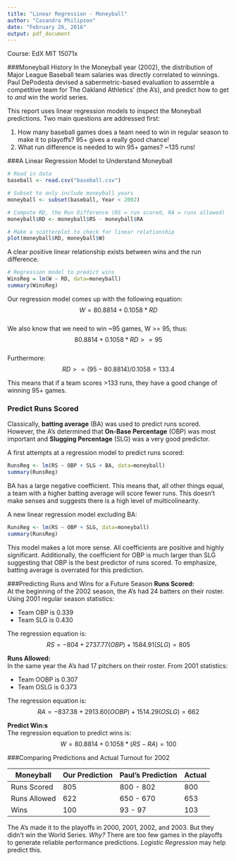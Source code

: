 ```yaml
---
title: "Linear Regression - Moneyball"
author: "Casandra Philipson"
date: "February 26, 2016"
output: pdf_document
---
```

Course: EdX MIT 15071x  
  
###Moneyball History
In the Moneyball year (2002), the distribution of Major League Baseball team salaries was directly correlated to winnings. Paul DePodesta devised a sabermetric-based evaluation to assemble a competitive team for The Oakland Athletics' (the A's), and predict how to get to _and_ win the world series.  

This report uses linear regression models to inspect the Moneyball predictions. Two main questions are addressed first:  
  
1. How many baseball games does a team need to win in regular season to make it to playoffs? 95+ gives a really good chance!  
2. What run difference is needed to win 95+ games? ~135 runs!  

###A Linear Regression Model to Understand Moneyball  

```r
# Read in data
baseball <- read.csv("baseball.csv")

# Subset to only include moneyball years
moneyball <- subset(baseball, Year < 2002)

# Compute RD, the Run Difference (RS = run scored, RA = runs allowed)
moneyball$RD <- moneyball$RS - moneyball$RA

# Make a scatterplot to check for linear relationship
plot(moneyball$RD, moneyball$W)
```

A clear positive linear relationship exists between wins and the run difference.    

```r
# Regression model to predict wins
WinsReg = lm(W ~ RD, data=moneyball)
summary(WinsReg)
```

Our regression model comes up with the following equation:  
$$ W = 80.8814 + 0.1058*RD $$  
We also know that we need to win ~95 games, W >= 95, thus:  
$$ 80.8814 + 0.1058*RD >= 95 $$  
Furthermore:  
$$ RD >= (95-80.8814) / 0.1058 = 133.4 $$  

This means that if a team scores >133 runs, they have a good change of winning 95+ games.  

### Predict Runs Scored
Classically, __batting average__ (BA) was used to predict runs scored. However, the A's determined that __On-Base Percentage__ (OBP) was most important and __Slugging Percentage__ (SLG) was a very good predictor.  
  
A first attempts at a regression model to predict runs scored:

```r
RunsReg <- lm(RS ~ OBP + SLG + BA, data=moneyball)
summary(RunsReg)
```
BA has a large negative coefficient. This means that, all other things equal, a team with a higher batting average will score fewer runs. This doesn't make senses and suggests there is a high level of multicolinearity. 
  
A new linear regression model excluding BA:
```r
RunsReg <- lm(RS ~ OBP + SLG, data=moneyball)
summary(RunsReg)
```

This model makes a lot more sense. All coefficients are positive and highly significant. Additionally, the coefficient for OBP is much larger than SLG suggesting that OBP is the best predictor of runs scored. To emphasize, batting average is overrated for this prediction.

###Predicting Runs and Wins for a Future Season
__Runs Scored:__  
At the beginning of the 2002 season, the A's had 24 batters on their roster. Using 2001 regular season statistics:
  
* Team OBP is 0.339  
* Team SLG is 0.430  
  
The regression equation is:  
$$ RS = -804 + 2737.77(OBP) + 1584.91(SLG) = 805 $$  
  
__Runs Allowed:__  
In the same year the A's had 17 pitchers on their roster. From 2001 statistics:  
  
* Team OOBP is 0.307  
* Team OSLG is 0.373  
  
The regression equation is:  
$$ RA = -837.38 + 2913.60(OOBP) + 1514.29(OSLG) = 662 $$  

__Predict Win:s__  
The regression equation to predict wins is:  
$$ W = 80.8814 + 0.1058*(RS-RA) = 100 $$  
  
  
###Comparing Predictions and Actual Turnout for 2002
  
__Moneyball__ | Our Prediction | Paul's Prediction | Actual
------------- | -------------- | ----------------- | ------
Runs Scored   | 805            | 800 - 802         | 800
Runs Allowed  | 622            | 650 - 670         | 653
Wins          | 100            | 93 - 97           | 103

The A's made it to the playoffs in 2000, 2001, 2002, and 2003. But they didn't win the World Series. _Why?_ There are too few games in the playoffs to generate reliable performance predictions. _Logistic Regression_ may help predict this.